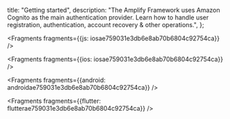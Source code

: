   title: "Getting started",
  description:
    "The Amplify Framework uses Amazon Cognito as the main authentication provider. Learn how to handle user registration, authentication, account recovery & other operations.",
};


<Fragments fragments={{js: iosae759031e3db6e8ab70b6804c92754ca}} />


<Fragments fragments={{ios: iosae759031e3db6e8ab70b6804c92754ca}} />


<Fragments fragments={{android: androidae759031e3db6e8ab70b6804c92754ca}} />


<Fragments fragments={{flutter: flutterae759031e3db6e8ab70b6804c92754ca}} />
